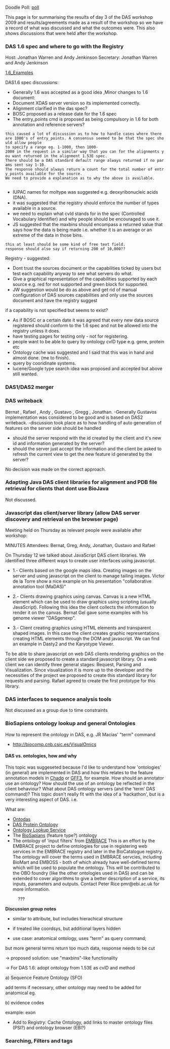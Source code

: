 Doodle Poll: [http://doodle.com/68bxciw5vaqq7icw poll]

This page is for summarising the results of day 3 of the DAS workshop 2009 and results/agreements made as a result of the workshop so we have a record of what was discussed and what the outcomes were. This also shows discussions that were held after the workshop.
===DAS 1.6 spec and where to go with the Registry===
Host: Jonathan Warren and Andy Jenkinson
Secretary: Jonathan Warren and Andy Jenkinson

[[1.6_Examples]]

DAS1.6 spec discussions:
*Generally 1.6 was accepted as a good idea ,Minor changes to 1.6 document:
*Document XDAS server version so its implemented correctly.
*Alignment clarified in the das spec?
*BOSC proposed as a release date for the 1.6 spec
*The entry_points cmd is proposed as being compulsory in 1.6 for both annotation and reference servers?
 this caused a lot of discussion as to how to handle cases where there are 1000's of entry_points. A consensus seemed to be that the spec should allow people
 to specify a range eg. 1-1000, then 1000-2000 in the request in a similar way that you can for the alignments you want returned in the alignment 1.53E spec.
 There should be a DAS standard default range always returned if no params sent say 1-10.
 The response should always return a count for the total number of entry_points available for the source.
 We need to provide a explanation as to why the above is available.
	
*IUPAC names for moltype was suggested e.g. deoxyribonucleic acids (DNA).
*it was suggested that the registry should enforce the number of types available in a source.
*we need to explain what cvId stands for in the spec (Controlled Vocabulary Identifier) and why people should be encouraged to use it.
*JS suggested that the maxbins should encompass a returned value that says how the data is being made i.e. whether it is an average or an extreme of the data in those bins.
 this at least should be some kind of free text field.
 response should also say if returning 200 of 10,000??

Registry - suggested:
*Dont trust the sources document or the capabilities ticked by users but test each capability anyway to see what servers do what.
*Give a graphical representation of the capabilities supported by each source e.g. red for not supported and green block for supported.
*JW suggestion would be do as above and get rid of manual configuration of DAS sources capabilities and only use the sources document and have the registry suggest
if a capability is not specified but seems to exist?
*As if BOSC or a certain date it was agreed that every new data source registered should conform to the 1.6 spec and not be allowed into the registry unless it does.
*have testing pages for testing only - not for registering.
*people want to be able to query by ontology cvID type e.g. gene, protein etc
*Ontology cache was suggested and I said that this was in hand and almost done. (me to finish).
*query by cooridinate systems.
*lucene/Google type search idea was proposed and accepted but above still wanted.

===DAS1/DAS2 merger===
===DAS writeback===
Bernat , Rafael , Andy , Gustavo , Gregg , Jonathan.
-Generally Gustavos implementation was considered to be good and is based on DAS2 writeback.
-discussion took place as to how handling of auto generation of features on the server side should be handled
*should the server respond with the id created by the client and it's new id and information generated by the server?
*should the server just accept the information and the client be asked to refresh the current view to get the new feature id generated by the server?
No decision was made on the correct approach.

===Adapting Java DAS client libraries for alignment and PDB file retrieval for clients that dont use BioJava===
Not discussed.

===Javascript das client/server library (allow DAS server discovery and retrieval on the browser page)===
Meeting held on Thursday as relevant people were available after workshop:

MINUTES
Attendees: Bernat, Greg, Andy, Jonathan, Gustavo and Rafael

On Thursday 12 we talked about JavaScript DAS client libraries. We identified three different ways to create user interfaces using javascript.

*1.- Clients based on the google maps idea. Creating images on the server and using javascript on the client to manage tailing images. Victor de la Torre show a nice example on his presentation "collaborative annotation tool (MaDAS)"

*2.- Clients drawing graphics using canvas. Canvas is a new HTML element which can be used to draw graphics using scripting (usually JavaScript). Following this idea the client collects the information to render it on the canvas. Bernat Gel gave some examples with his genome viewer "DASgenexp".

*3.- Client creating graphics using HTML elements and transparent shaped images. In this case the client creates graphic representations creating HTML elements through the DOM and javascript. We can find an example in Dasty2 and the Karyotype Viewer.

To be able to share javascript on web DAS clients rendering graphics on the client side we proposed to create a standard javascript library. On a web client we can identify three general stages: Request, Parsing and Visualization. Since visualization it is more up to the developer and the necessities of the project we proposed to create this standard library for requests and parsing. Rafael agreed to create the first prototype for this library.

===DAS interfaces to sequence analysis tools===
Not discussed as a group due to time constraints

===BioSapiens ontology lookup and general Ontologies===
How to represent the ontology in DAS, e.g. JR Macias' "term" command
* http://biocomp.cnb.csic.es/VisualOmics


==== DAS vs. ontologies, how and why ====
This topic was suggeseted because I'd like to understand how 'ontologies' (in general) are implemented in DAS and how this relates to the feature annotation models in [[Chado]] or [[GFF3]], for example. How should an annotator use an ontology? How should the use of an ontology be reflected in the client behaviour? What about DAS ontology servers (and the 'term' DAS command)? This topic dosn't really fit with the idea of a 'hackathon', but is a very interesting aspect of DAS. i.e. 


What are:
*[[Ontodas]]
*[[DAS Protein Ontology]]
*[[Ontology Lookup Service]]
* The [[BioSapians]] (feature type?) ontology
* The ontology of 'input filters' from [[EMBRACE]] This is an effort by the EMBRACE project to define ontologies for use in registering web services in the EMBRACE registry and later in the BioCatalogue registry. The ontology will cover the terms used in EMBRACE servcies, including BioMart and EMBOSS - both of which already have well-defined terms which will be used to populate the ontology. This will be contributed to the OBO foundry (like the other ontologies used in DAS) and can be extended to cover algorithms to give a better description of a service, its inputs, parameters and outputs. Contact Peter Rice pmr@ebi.ac.uk for more information.
:???

'''Discussion group notes'''

*similar to attribute, but includes hierachical structure

*if treated like coordsys, but additional layers hidden

*use case: anatomical ontology, uses "term" as query command; 
but more general terms return too much data, response needs to be cut

-> proposed solution: use  "maxbins"-like functionality

-> For DAS 1.6: adopt ontology from 1.53E as cvID and method

a) Sequence Feature Ontology (SFO)

add terms if necessary, other ontology may need to be added for anatomical eg.

b) evidence codes

example: <TYPE id="exon SO:0000147" category="inferred from RT-PCR experiment (ECO:0000109)">exon</TYPE>

*Add to Registry: Cache Ontology, add links to master ontology files (PSI?) and ontology browser (EBI?)

===Searching, Filters and tags===